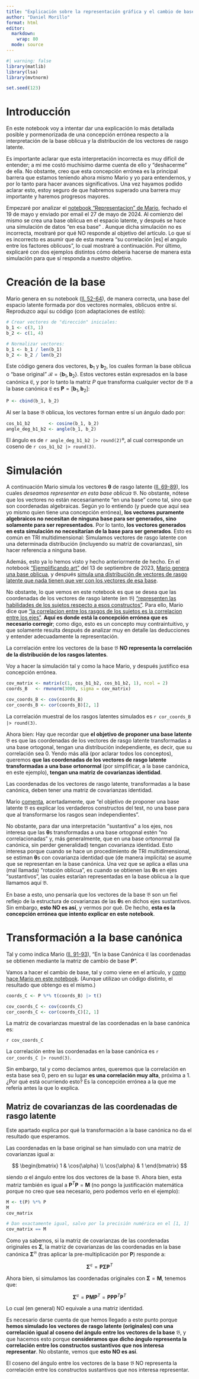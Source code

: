 ```yaml
---
title: "Explicación sobre la representación gráfica y el cambio de base"
author: "Daniel Morillo"
format: html
editor:
  markdown:
    wrap: 80
  mode: source
---
```


```r
#| warning: false
library(matlib)
library(lsa)
library(mvtnorm)

set.seed(123)
```

# Introducción

En este notebook voy a intentar dar una explicación lo más detallada posible y
pormenorizada de una concepción errónea respecto a la interpretación de la base
oblicua y la distribución de los vectores de rasgo latente.

Es importante aclarar que esta interpretación incorrecta es muy difícil de
entender; a mí me costó muchísimo darme cuenta de ello y "deshacerme" de ella.
No obstante, creo que esta concepción errónea es la principal barrera que
estamos teniendo ahora mismo Mario y yo para entendernos, y por lo tanto para
hacer avances significativos. Una vez hayamos podido aclarar esto, estoy seguro
de que habremos superado una barrera muy importante y haremos progresos mayores.

Empezaré por analizar el [notebook "Representacion" de
Mario](https://github.com/DaniMori/mirt-parameters/blob/experimental/derivations-by-mario/notebooks/Representacion.Rmd),
fechado el 19 de mayo y enviado por email el 27 de mayo de 2024. Al comienzo del
mismo se crea una base oblicua en el espacio latente, y después se hace una
simulación de datos "en esa base" . Aunque dicha simulación no es incorrecta,
mostraré por qué NO responde al objetivo del artículo. Lo que sí es incorrecto
es asumir que de esta manera "su correlación \[es\] el angulo entre los factores
oblicuos", lo cual mostraré a continuación. Por último, explicaré con dos
ejemplos distintos cómo debería hacerse de manera esta simulación para que sí
responda a nuestro objetivo.

# Creación de la base

Mario genera en su notebook ([ll.
52-64](https://github.com/DaniMori/mirt-parameters/blob/9f0549415219a90d8c45fbce674eeb6d9b0ea425/notebooks/Representacion.Rmd#L52-L64)),
de manera correcta, una base del espacio latente formada por dos vectores
normales, oblicuos entre sí. Reproduzco aquí su código (con adaptaciones de
estilo):

```r
# Crear vectores de "dirección" iniciales:
b_1 <- c(3, 1)
b_2 <- c(1, 4)

# Normalizar vectores:
b_1 <- b_1 / len(b_1)
b_2 <- b_2 / len(b_2)

```

Este código genera dos vectores, $\mathbf{b}_1$ y $\mathbf{b}_2$, los cuales
forman la base oblicua o "base original"
$\mathcal{B} = \{ \mathbf{b}_1, \mathbf{b}_2 \}$. Estos vectores están
expresados en la base canónica $\mathfrak{E}$, y por lo tanto la matriz $P$ que
transforma cualquier vector de $\mathfrak{B}$ a la base canónica $\mathfrak{E}$
es $\mathbf{P} = [ \mathbf{b}_1, \mathbf{b}_2 ]$:

```r
P <- cbind(b_1, b_2)
```

Al ser la base $\mathfrak{B}$ oblicua, los vectores forman entre sí un ángulo
dado por:

```r
cos_b1_b2       <- cosine(b_1, b_2)
angle_deg_b1_b2 <- angle(b_1, b_2)
```

El ángulo es de `r angle_deg_b1_b2 |> round(2)`º, al cual corresponde un coseno
de `r cos_b1_b2 |> round(3)`.

# Simulación

A continuación Mario simula los vectores $\mathbf{\theta}$ de rasgo latente
([ll.
69-89](https://github.com/DaniMori/mirt-parameters/blob/9f0549415219a90d8c45fbce674eeb6d9b0ea425/notebooks/Representacion.Rmd#L69-L89)),
los cuales *deseamos representar en esta base oblicua* $\mathfrak{B}$. No
obstante, nótese que los vectores no están necesariamente "en una base" como
tal, sino que son coordenadas algebraicas. Según yo lo entiendo (y puede que
aquí sea yo mismo quien tiene una concepción errónea), **los vectores puramente
algebraicos no necesitan de ninguna base para ser generados, sino solamente para
ser representados**. Por lo tanto, **los vectores generados en esta simulación
no necesitarían de la base para ser generados**. Esto es común en TRI
multidimensional: Simulamos vectores de rasgo latente con una determinada
distribución (incluyendo su matriz de covarianzas), sin hacer referencia a
ninguna base.

Además, esto ya lo hemos visto y hecho anteriormente de hecho. En el notebook
["Ejemplificando
art"](https://github.com/DaniMori/mirt-parameters/blob/9f0549415219a90d8c45fbce674eeb6d9b0ea425/notebooks/example_script.Rmd)
del 13 de septiembre de 2023, [Mario genera una base
oblicua](https://github.com/DaniMori/mirt-parameters/blob/9f0549415219a90d8c45fbce674eeb6d9b0ea425/notebooks/example_script.Rmd#L43-L53),
y después [simula una distribución de vectores de rasgo latente que nada tienen
que ver con los vectores de esa
base](https://github.com/DaniMori/mirt-parameters/blob/9f0549415219a90d8c45fbce674eeb6d9b0ea425/notebooks/example_script.Rmd#L83-L89).

No obstante, lo que vemos en este notebook es que se desea que las coordenadas
de los vectores de rasgo latente (en $\mathfrak{B}$) ["representen las
habilidades de los sujetos respecto a esos
constructos"](https://github.com/DaniMori/mirt-parameters/blob/9f0549415219a90d8c45fbce674eeb6d9b0ea425/notebooks/Representacion.Rmd#L69).
Para ello, Mario dice que ["la correlacion entre los rasgos de los sujetos es la
correlacion entre los
ejes"](https://github.com/DaniMori/mirt-parameters/blob/9f0549415219a90d8c45fbce674eeb6d9b0ea425/notebooks/Representacion.Rmd#L69).
**Aquí es donde está la concepción errónea que es necesario corregir**; como
digo, esto es un concepto muy contraintuitivo, y que solamente resulta después
de analizar muy en detalle las deducciones y entender adecuadamente la
representación.

::: callout-warning
La correlación entre los vectores de la base $\mathfrak{B}$ **NO representa la
correlación de la distribución de los rasgos latentes**.
:::

Voy a hacer la simulación tal y como la hace Mario, y después justifico esa
concepción errónea.

```r
cov_matrix <- matrix(c(1, cos_b1_b2, cos_b1_b2, 1), ncol = 2)
coords_B   <- rmvnorm(3000, sigma = cov_matrix)

cov_coords_B <- cov(coords_B)
cor_coords_B <- cor(coords_B)[2, 1]
```

La correlación muestral de los rasgos latentes simulados es
`r cor_coords_B |> round(3)`.

Ahora bien: Hay que recordar que **el objetivo de proponer una base latente**
$\mathfrak{B}$ es que las coordenadas de los vectores de rasgo latente
transformadas a una base ortogonal, tengan una distribución independiente, es
decir, que su correlación sea 0. Yendo más allá (por aclarar todos los
conceptos), queremos **que las coordenadas de los vectores de rasgo latente
transformadas a una base ortonormal** (por simplificar, a la base canónica, en
este ejemplo), **tengan una matriz de covarianzas identidad**.

::: callout-important
Las coordenadas de los vectores de rasgo latente, transformadas a la base
canónica, deben tener una matriz de covarianzas identidad.
:::

::: callout-note
Mario
[comenta](https://github.com/DaniMori/mirt-parameters/pull/10/files#r1620807302),
acertadamente, que "el objetivo de proponer una base latente $\mathfrak{B}$ es
explicar los verdaderos constructos del test, no una base para que al
transformarse los rasgos sean independientes".

No obstante, para dar una interpretación "sustantiva" a los ejes, nos interesa
que las $\mathbf{\theta}$s transformadas a una base ortogonal estén "no
correlacionadas" y, más generalmente, que en una base ortonormal (la canónica,
sin perder generalidad) tengan covarianza identidad. Esto interesa porque cuando
se hace un procedimiento de TRI multidimensional, se estiman $\mathbf{\theta}$s
con covarianza identidad que (de manera implícita) se asume que se representan
en la base canónica. Una vez que se aplica a ellas una (mal llamada) "rotación
oblicua", es cuando se obtienen las $\mathbf{\theta}$s en ejes "sustantivos",
las cuales estarían representadas en la base oblicua a la que llamamos aquí
$\mathfrak{B}$.

En base a esto, uno pensaría que los vectores de la base $\mathfrak{B}$ son un
fiel reflejo de la estructura de covarianzas de las $\mathbf{\theta}$s en dichos
ejes sustantivos. Sin embargo, **esto NO es así**, y vermos por qué. De hecho,
**esta es la concepción errónea que intento explicar en este notebook**.
:::

# Transformación a la base canónica

Tal y como indica Mario ([ll.
91-93](https://github.com/DaniMori/mirt-parameters/blob/9f0549415219a90d8c45fbce674eeb6d9b0ea425/notebooks/Representacion.Rmd#L91-L93)),
"En la base Canónica $\mathfrak{E}$ las coordenadas se obtienen mediante la
matriz de cambio de base $\mathbf{P}$".

Vamos a hacer el cambio de base, tal y como viene en el artículo, y [como hace
Mario en este
notebook](https://github.com/DaniMori/mirt-parameters/blob/9f0549415219a90d8c45fbce674eeb6d9b0ea425/notebooks/Representacion.Rmd#L96-L103).
(Aunque utilizao un código distinto, el resultado que obtengo es el mismo.)

```r
coords_C <- P %*% t(coords_B) |> t()

cov_coords_C <- cov(coords_C)
cor_coords_C <- cor(coords_C)[2, 1]
```

La matriz de covarianzas muestral de las coordenadas en la base canónica es:

`r cov_coords_C`

La correlación entre las coordenadas en la base canónica es
`r cor_coords_C |> round(3)`.

Sin embargo, tal y como decíamos antes, queremos que la correlación en esta base
sea 0, pero en su lugar **es una correlación muy alta**, próxima a 1. ¿Por qué
está ocurriendo esto? Es la concepción errónea a la que me refería antes la que
lo explica.

## Matriz de covarianzas de las coordenadas de rasgo latente

Este apartado explica por qué la transformación a la base canónica no da el
resultado que esperamos.

Las coordenadas en la base original se han simulado con una matriz de
covarianzas igual a:

$$
\begin{bmatrix}
             1 & \cos{\alpha} \\
  \cos{\alpha} &            1
\end{bmatrix}
$$

siendo $\alpha$ el ángulo entre los dos vectores de la base $\mathfrak{B}$.
Ahora bien, esta matriz también es igual a $\mathbf{P}^T\mathbf{P} = \mathbf{M}$
(no pongo la justificación matemática porque no creo que sea necesario, pero
podemos verlo en el ejemplo):

```r
M <- t(P) %*% P
M
cov_matrix

# Dan exactamente igual, salvo por la precisión numérica en el [1, 1]
cov_matrix == M
```

Como ya sabemos, si la matriz de covarianzas de las coordenadas originales es
$\mathbf{\Sigma}$, la matriz de covarianzas de las coordenadas en la base
canónica $\mathbf{\Sigma}^\mathfrak{B}$ (tras aplicar la pre-multiplicación por
$\mathbf{P}$) responde a:

$$
\mathbf{\Sigma}^\mathfrak{E} = \mathbf{P} \mathbf{\Sigma} \mathbf{P}^T
$$

Ahora bien, si simulamos las coordenadas originales con
$\mathbf{\Sigma} = \mathbf{M}$, tenemos que:

$$
\mathbf{\Sigma}^\mathfrak{E} =
  \mathbf{P} \mathbf{M} \mathbf{P}^T =
  \mathbf{P} \mathbf{P} \mathbf{P}^T \mathbf{P}^T
$$

Lo cual (en general) NO equivale a una matriz identidad.

Es necesario darse cuenta de que hemos llegado a este punto porque **hemos
simulado los vectores de rasgo latente (originales) con una correlación igual al
coseno del ángulo entre los vectores de la base** $\mathfrak{B}$, y que hacemos
esto porque **consideramos que dicho ángulo representa la correlación entre los
constructos sustantivos que nos interesa representar**. No obstante, vemos que
**esto NO es así**.

::: callout-warning
El coseno del ángulo entre los vectores de la base $\mathfrak{B}$ NO representa
la correlación entre los constructos sustantivos que nos interesa representar.
:::
